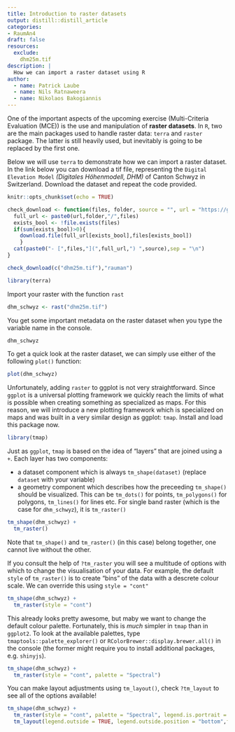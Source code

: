 ```yaml
---
title: Introduction to raster datasets
output: distill::distill_article
categories:
- RaumAn4
draft: false
resources:
  exclude:
    dhm25m.tif 
description: |
  How we can import a raster dataset using R
author:
  - name: Patrick Laube
  - name: Nils Ratnaweera
  - name: Nikolaos Bakogiannis
---
```


One of the important aspects of the upcoming exercise (Multi-Criteria Evaluation (MCE)) is the use and manipulation of **raster datasets**. In `R`, two are the main packages used to handle raster data: `terra` and `raster` package. The latter is still heavily used, but inevitably is going to be replaced by the first one.  

Below we will use `terra` to demonstrate how we can import a raster dataset. In the link below you can download a tif file, representing the `Digital Elevation Model` *(Digitales Höhenmodell, DHM)* of Canton Schwyz in Switzerland. Download the dataset and repeat the code provided.

```r
knitr::opts_chunk$set(echo = TRUE)

check_download <- function(files, folder, source = "", url = "https://github.com/ResearchMethods-ZHAW/datasets/raw/main/"){
  full_url <- paste0(url,folder,"/",files)
  exists_bool <- !file.exists(files)
  if(sum(exists_bool)>0){
    download.file(full_url[exists_bool],files[exists_bool])
    }
  cat(paste0("- [",files,"](",full_url,") ",source),sep = "\n")
}

check_download(c("dhm25m.tif"),"rauman")
```



```r
library(terra)
```

Import your raster with the function `rast`

```r
dhm_schwyz <- rast("dhm25m.tif")
```

You get some important metadata on the raster dataset when you type the variable name in the console.  

```r
dhm_schwyz 
```

To get a quick look at the raster dataset, we can simply use either of the following `plot()` function:  

```r
plot(dhm_schwyz)
```


Unfortunately, adding `raster` to ggplot is not very straightforward. Since `ggplot` is a universal plotting framework we quickly reach the limits of what is possible when creating something as specialized as maps. For this reason, we will introduce a new plotting framework which is specialized on maps and was built in a very similar design as ggplot: `tmap`. Install and load this package now.

```r
library(tmap)
```

Just as `ggplot`, `tmap` is based on the idea of "layers" that are joined using a `+`. Each layer has two components:

- a dataset component which is always `tm_shape(dataset)` (replace `dataset` with your variable)
- a geometry component which describes how the preceeding `tm_shape()` should be visualized. This can be `tm_dots()` for points, `tm_polygons()` for polygons, `tm_lines()` for lines etc. For single band raster (which is the case for `dhm_schwyz`), it is `tm_raster()`

```r
tm_shape(dhm_schwyz) + 
  tm_raster() 
```

Note that `tm_shape()` and `tm_raster()` (in this case) belong together, one cannot live without the other.

If you consult the help of `?tm_raster` you will see a multitude of options with which to change the visualisation of your data. For example, the default `style` of `tm_raster()` is to create "bins" of the data with a descrete colour scale. We can override this using `style = "cont"`

```r
tm_shape(dhm_schwyz) + 
  tm_raster(style = "cont") 
```

This already looks pretty awesome, but maby we want to change the default colour palette. Fortunately, this is *much* simpler in `tmap` than in `ggplot2`. To look at the available palettes, type `tmaptools::palette_explorer()` or `RColorBrewer::display.brewer.all()` in the console (the former might require you to install additional packages, e.g. `shinyjs`).

```r
tm_shape(dhm_schwyz) + 
  tm_raster(style = "cont", palette = "Spectral") 
```

You can make layout adjustments using `tm_layout()`, check `?tm_layout` to see all of the options available!


```r
tm_shape(dhm_schwyz) + 
  tm_raster(style = "cont", palette = "Spectral", legend.is.portrait = FALSE, title = "") +
  tm_layout(legend.outside = TRUE, legend.outside.position = "bottom",frame = FALSE)
```



